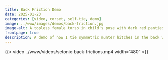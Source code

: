 ```yaml
---
title: Back Friction Demo
date: 2025-01-23
categories: [video, corset, self-tie, demo]
image: ../www/images/demos/back-friction.jpg
image-alt: A topless female torso in child's pose with dark red panties, wearing a red rope corset featuring symmetric munter hitches down the back
frontpage: true
description: A demo of how I tie symmetric munter hitches in the back with less flexibility than needed to fasten a bra.
---
```


{{< video ../www/videos/setonix-back-frictions.mp4 width="480" >}}
